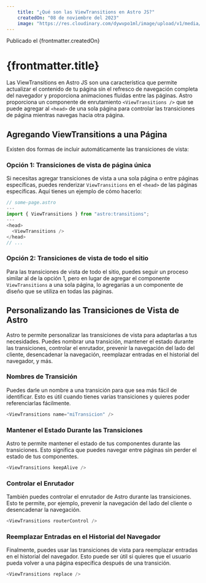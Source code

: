 ---
    title: "¿Qué son las ViewTransitions en Astro JS?"
    createdOn: "08 de noviembre del 2023"
    image: "https://res.cloudinary.com/dywvpo1ml/image/upload/v1/media/blog/portadas/view-transitions_xr54gm"
---

<span id="date">Publicado el {frontmatter.createdOn}</span>
# {frontmatter.title}

Las ViewTransitions en Astro JS son una característica que permite actualizar el contenido de tu página sin el refresco de navegación completa del navegador y proporciona animaciones fluidas entre las páginas. Astro proporciona un componente de enrutamiento `<ViewTransitions />` que se puede agregar al `<head>` de una sola página para controlar las transiciones de página mientras navegas hacia otra página.

## Agregando ViewTransitions a una Página

Existen dos formas de incluir automáticamente las transiciones de vista:

### Opción 1: Transiciones de vista de página única

Si necesitas agregar transiciones de vista a una sola página o entre páginas específicas, puedes renderizar `ViewTransitions` en el `<head>` de las páginas específicas. Aquí tienes un ejemplo de cómo hacerlo:

```typescript
// some-page.astro
---
import { ViewTransitions } from "astro:transitions";
---
<head>
  <ViewTransitions />
</head>
// ...
```

### Opción 2: Transiciones de vista de todo el sitio

Para las transiciones de vista de todo el sitio, puedes seguir un proceso similar al de la opción 1, pero en lugar de agregar el componente `ViewTransitions` a una sola página, lo agregarías a un componente de diseño que se utiliza en todas las páginas.

## Personalizando las Transiciones de Vista de Astro

Astro te permite personalizar las transiciones de vista para adaptarlas a tus necesidades. Puedes nombrar una transición, mantener el estado durante las transiciones, controlar el enrutador, prevenir la navegación del lado del cliente, desencadenar la navegación, reemplazar entradas en el historial del navegador, y más.

### Nombres de Transición

Puedes darle un nombre a una transición para que sea más fácil de identificar. Esto es útil cuando tienes varias transiciones y quieres poder referenciarlas fácilmente.

```typescript
<ViewTransitions name="miTransicion" />
```

### Mantener el Estado Durante las Transiciones

Astro te permite mantener el estado de tus componentes durante las transiciones. Esto significa que puedes navegar entre páginas sin perder el estado de tus componentes.

```typescript
<ViewTransitions keepAlive />
```

### Controlar el Enrutador

También puedes controlar el enrutador de Astro durante las transiciones. Esto te permite, por ejemplo, prevenir la navegación del lado del cliente o desencadenar la navegación.

```typescript
<ViewTransitions routerControl />
```

### Reemplazar Entradas en el Historial del Navegador

Finalmente, puedes usar las transiciones de vista para reemplazar entradas en el historial del navegador. Esto puede ser útil si quieres que el usuario pueda volver a una página específica después de una transición.

```typescript
<ViewTransitions replace />
```